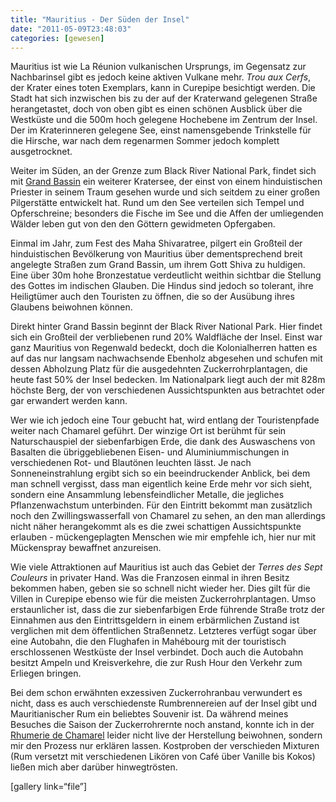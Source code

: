 ```yaml
---
title: "Mauritius - Der Süden der Insel"
date: "2011-05-09T23:48:03"
categories: [gewesen]
---
```


Mauritius ist wie La Réunion vulkanischen Ursprungs, im Gegensatz zur Nachbarinsel gibt es jedoch keine aktiven Vulkane mehr. *Trou aux Cerfs*, der Krater eines toten Exemplars, kann in Curepipe besichtigt werden. Die Stadt hat sich inzwischen bis zu der auf der Kraterwand gelegenen Straße herangetastet, doch von oben gibt es einen schönen Ausblick über die Westküste und die 500m hoch gelegene Hochebene im Zentrum der Insel. Der im Kraterinneren gelegene See, einst namensgebende Trinkstelle für die Hirsche, war nach dem regenarmen Sommer jedoch komplett ausgetrocknet.

Weiter im Süden, an der Grenze zum Black River National Park, findet sich mit [Grand Bassin](http://www.der-mauritius-reiseführer.de/mauritius-pilgerst-tten/grand-bassin-2.html) ein weiterer Kratersee, der einst von einem hinduistischen Priester in seinem Traum gesehen wurde und sich seitdem zu einer großen Pilgerstätte entwickelt hat. Rund um den See verteilen sich Tempel und Opferschreine; besonders die Fische im See und die Affen der umliegenden Wälder leben gut von den den Göttern gewidmeten Opfergaben.

Einmal im Jahr, zum Fest des Maha Shivaratree, pilgert ein Großteil der hinduistischen Bevölkerung von Mauritius über dementsprechend breit angelegte Straßen zum Grand Bassin, um ihrem Gott Shiva zu huldigen. Eine über 30m hohe Bronzestatue verdeutlicht weithin sichtbar die Stellung des Gottes im indischen Glauben. Die Hindus sind jedoch so tolerant, ihre Heiligtümer auch den Touristen zu öffnen, die so der Ausübung ihres Glaubens beiwohnen können.

Direkt hinter Grand Bassin beginnt der Black River National Park. Hier findet sich ein Großteil der verbliebenen rund 20% Waldfläche der Insel. Einst war ganz Mauritius von Regenwald bedeckt, doch die Kolonialherren hatten es auf das nur langsam nachwachsende Ebenholz abgesehen und schufen mit dessen Abholzung Platz für die ausgedehnten Zuckerrohrplantagen, die heute fast 50% der Insel bedecken. Im Nationalpark liegt auch der mit 828m höchste Berg, der von verschiedenen Aussichtspunkten aus betrachtet oder gar erwandert werden kann.

Wer wie ich jedoch eine Tour gebucht hat, wird entlang der Touristenpfade weiter nach Chamarel geführt. Der winzige Ort ist berühmt für sein Naturschauspiel der siebenfarbigen Erde, die dank des Auswaschens von Basalten die übriggebliebenen Eisen- und Aluminiummischungen in verschiedenen Rot- und Blautönen leuchten lässt. Je nach Sonneneinstrahlung ergibt sich so ein beeindruckender Anblick, bei dem man schnell vergisst, dass man eigentlich keine Erde mehr vor sich sieht, sondern eine Ansammlung lebensfeindlicher Metalle, die jegliches Pflanzenwachstum unterbinden. Für den Eintritt bekommt man zusätzlich noch den Zwillingswasserfall von Chamarel zu sehen, an den man allerdings nicht näher herangekommt als es die zwei schattigen Aussichtspunkte erlauben - mückengeplagten Menschen wie mir empfehle ich, hier nur mit Mückenspray bewaffnet anzureisen.

Wie viele Attraktionen auf Mauritius ist auch das Gebiet der *Terres des Sept Couleurs* in privater Hand. Was die Franzosen einmal in ihren Besitz bekommen haben, geben sie so schnell nicht wieder her. Dies gilt für die Villen in Curepipe ebenso wie für die meisten Zuckerrohrplantagen. Umso erstaunlicher ist, dass die zur siebenfarbigen Erde führende Straße trotz der Einnahmen aus den Eintrittsgeldern in einem erbärmlichen Zustand ist verglichen mit dem öffentlichen Straßennetz. Letzteres verfügt sogar über eine Autobahn, die den Flughafen in Mahébourg mit der touristisch erschlossenen Westküste der Insel verbindet. Doch auch die Autobahn besitzt Ampeln und Kreisverkehre, die zur Rush Hour den Verkehr zum Erliegen bringen.

Bei dem schon erwähnten exzessiven Zuckerrohranbau verwundert es nicht, dass es auch verschiedenste Rumbrennereien auf der Insel gibt und Mauritianischer Rum ein beliebtes Souvenir ist. Da während meines Besuches die Saison der Zuckerrohrernte noch anstand, konnte ich in der [Rhumerie de Chamarel](http://www.rhumeriedechamarel.com) leider nicht live der Herstellung beiwohnen, sondern mir den Prozess nur erklären lassen. Kostproben der verschieden Mixturen (Rum versetzt mit verschiedenen Likören von Café über Vanille bis Kokos) ließen mich aber darüber hinwegtrösten.

[gallery link="file"]

